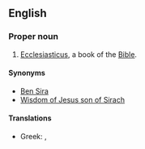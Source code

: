 ==English==
{{book of the Bible|Ben Sira}}

===Proper noun===
{{en-proper noun}}
# {{biblical}} [[Ecclesiasticus]], a book of the [[Bible]].

====Synonyms====
*[[Ben Sira]]
*[[Wisdom of Jesus son of Sirach]]

====Translations====
{{trans-top|book of the Bible}}
*Greek: {{t|el|sc=Grek|Σοφία Σειράχ||tr=Sofía Seirách}}, {{t|el|sc=Grek|Σοφία Ίησου Σειράχ||tr=Sofía Íisou Seirách}}
{{trans-mid}}
{{trans-bottom}}